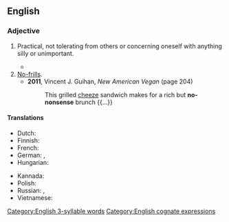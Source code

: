 ==English==

===Adjective===
{{en-adj|head=[[no]]-[[nonsense]]}}

# Practical, not tolerating from others or concerning oneself with anything silly or unimportant.
#: {{ux|en|Her '''no-nonsense''' way of resolving issues impressed her superiors.}}
#*  {{quote-journal|en|date=2020 November 18|author=Howard Johnston|title=The missing 'Lincs' and the sole survivor|journal=Rail|page=58|text=We can now better understand the vision of three local authorities to hire '''no-nonsense''' former Eastern Region General Manager Gerry Fiennes to take on his old British Rail adversaries - and win.}}
# [[no-frills|No-frills]].
#* '''2011''', Vincent J. Guihan, ''New American Vegan'' (page 204)
#*: This grilled [[cheeze]] {{sic}} sandwich makes for a rich but '''no-nonsense''' brunch {{...}}

====Translations====
{{trans-top|practical, not concerning oneself with anything silly or unimportant}}
* Dutch: {{t-needed|nl}}
* Finnish: {{t-needed|fi}}
* French: {{t-needed|fr}}
* German: {{t+|de|sachlich}}, {{t+|de|nüchtern}}
* Hungarian: {{t-needed|hu}}
{{trans-mid}}
* Kannada: {{t-needed|kn}}
* Polish: {{t-needed|pl}}
* Russian: {{t+|ru|серьёзный}}, {{t+|ru|деловой}}
* Vietnamese: {{t-needed|vi}}
{{trans-bottom}}

[[Category:English 3-syllable words]]
[[Category:English cognate expressions]]